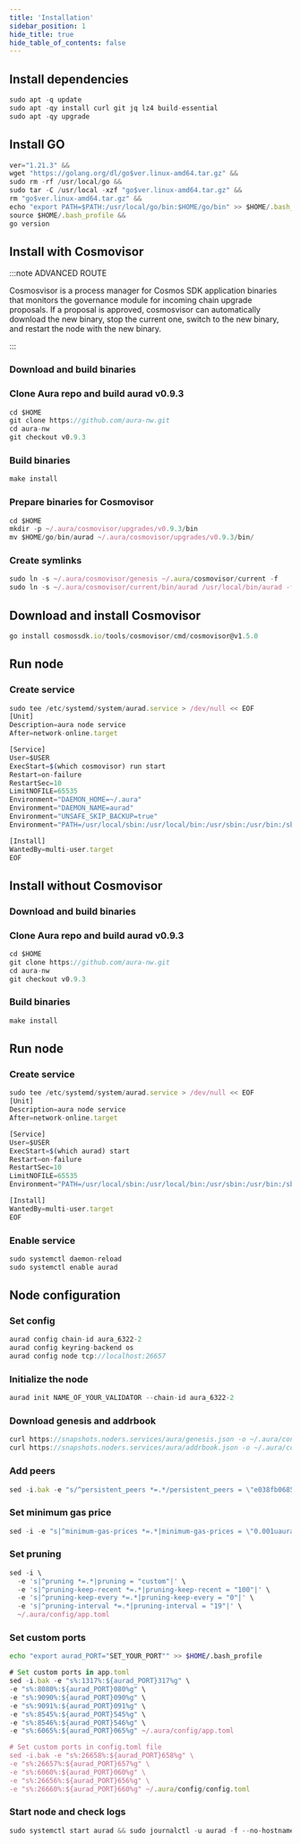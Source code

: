 ```yaml
---
title: 'Installation'
sidebar_position: 1
hide_title: true
hide_table_of_contents: false
---
```



<PageTitle
  iconUrl="img/aura-icon.svg"
  title="Installation"
  chainId="aura_6322-2"
  version="v0.9.3"
/>

## Install dependencies

```js
sudo apt -q update
sudo apt -qy install curl git jq lz4 build-essential
sudo apt -qy upgrade
```

## Install GO

```js
ver="1.21.3" &&
wget "https://golang.org/dl/go$ver.linux-amd64.tar.gz" &&
sudo rm -rf /usr/local/go &&
sudo tar -C /usr/local -xzf "go$ver.linux-amd64.tar.gz" &&
rm "go$ver.linux-amd64.tar.gz" &&
echo "export PATH=$PATH:/usr/local/go/bin:$HOME/go/bin" >> $HOME/.bash_profile &&
source $HOME/.bash_profile &&
go version
```

## Install with Cosmovisor

:::note ADVANCED ROUTE

Cosmosvisor is a process manager for Cosmos SDK application binaries that monitors the governance module for incoming chain upgrade proposals. If a proposal is approved, cosmosvisor can automatically download the new binary, stop the current one, switch to the new binary, and restart the node with the new binary.

:::

### Download and build binaries

### Clone Aura repo and build aurad v0.9.3

```js
cd $HOME
git clone https://github.com/aura-nw.git
cd aura-nw
git checkout v0.9.3
```

### Build binaries

```js
make install
```

### Prepare binaries for Cosmovisor

```js
cd $HOME
mkdir -p ~/.aura/cosmovisor/upgrades/v0.9.3/bin
mv $HOME/go/bin/aurad ~/.aura/cosmovisor/upgrades/v0.9.3/bin/
```

### Create symlinks

```js
sudo ln -s ~/.aura/cosmovisor/genesis ~/.aura/cosmovisor/current -f
sudo ln -s ~/.aura/cosmovisor/current/bin/aurad /usr/local/bin/aurad -f
```

## Download and install Cosmovisor

```js
go install cosmossdk.io/tools/cosmovisor/cmd/cosmovisor@v1.5.0
```

## Run node

### Create service

```js
sudo tee /etc/systemd/system/aurad.service > /dev/null << EOF
[Unit]
Description=aura node service
After=network-online.target

[Service]
User=$USER
ExecStart=$(which cosmovisor) run start
Restart=on-failure
RestartSec=10
LimitNOFILE=65535
Environment="DAEMON_HOME=~/.aura"
Environment="DAEMON_NAME=aurad"
Environment="UNSAFE_SKIP_BACKUP=true"
Environment="PATH=/usr/local/sbin:/usr/local/bin:/usr/sbin:/usr/bin:/sbin:/bin:/usr/games:/usr/local/games:/snap/bin:~/.aura/cosmovisor/current/bin"

[Install]
WantedBy=multi-user.target
EOF
```

## Install without Cosmovisor

### Download and build binaries

### Clone Aura repo and build aurad v0.9.3

```js
cd $HOME
git clone https://github.com/aura-nw.git
cd aura-nw
git checkout v0.9.3
```

### Build binaries

```js
make install
```

## Run node

### Create service

```js
sudo tee /etc/systemd/system/aurad.service > /dev/null << EOF
[Unit]
Description=aura node service
After=network-online.target

[Service]
User=$USER
ExecStart=$(which aurad) start
Restart=on-failure
RestartSec=10
LimitNOFILE=65535
Environment="PATH=/usr/local/sbin:/usr/local/bin:/usr/sbin:/usr/bin:/sbin:/bin:/usr/games:/usr/local/games:/snap/bin"

[Install]
WantedBy=multi-user.target
EOF
```

### Enable service

```js
sudo systemctl daemon-reload
sudo systemctl enable aurad
```

## Node configuration

### Set config

```js
aurad config chain-id aura_6322-2
aurad config keyring-backend os
aurad config node tcp://localhost:26657
```

### Initialize the node

```js
aurad init NAME_OF_YOUR_VALIDATOR --chain-id aura_6322-2
```

### Download genesis and addrbook

```js
curl https://snapshots.noders.services/aura/genesis.json -o ~/.aura/config/genesis.json
curl https://snapshots.noders.services/aura/addrbook.json -o ~/.aura/config/addrbook.json
```

### Add peers

```js
sed -i.bak -e "s/^persistent_peers *=.*/persistent_peers = \"e038fb068587bfe9b67e23df287aabad352577d9@aura-rpc.noders.services:21756\"/" ~/.aura/config/config.toml
```

### Set minimum gas price

```js
sed -i -e "s|^minimum-gas-prices *=.*|minimum-gas-prices = \"0.001uaura\"|" ~/.aura/config/app.toml
```

### Set pruning

```js
sed -i \
  -e 's|^pruning *=.*|pruning = "custom"|' \
  -e 's|^pruning-keep-recent *=.*|pruning-keep-recent = "100"|' \
  -e 's|^pruning-keep-every *=.*|pruning-keep-every = "0"|' \
  -e 's|^pruning-interval *=.*|pruning-interval = "19"|' \
  ~/.aura/config/app.toml
```

### Set custom ports

```bash
echo "export aurad_PORT="SET_YOUR_PORT"" >> $HOME/.bash_profile
```

```js
# Set custom ports in app.toml
sed -i.bak -e "s%:1317%:${aurad_PORT}317%g" \
-e "s%:8080%:${aurad_PORT}080%g" \
-e "s%:9090%:${aurad_PORT}090%g" \
-e "s%:9091%:${aurad_PORT}091%g" \
-e "s%:8545%:${aurad_PORT}545%g" \
-e "s%:8546%:${aurad_PORT}546%g" \
-e "s%:6065%:${aurad_PORT}065%g" ~/.aura/config/app.toml

# Set custom ports in config.toml file
sed -i.bak -e "s%:26658%:${aurad_PORT}658%g" \
-e "s%:26657%:${aurad_PORT}657%g" \
-e "s%:6060%:${aurad_PORT}060%g" \
-e "s%:26656%:${aurad_PORT}656%g" \
-e "s%:26660%:${aurad_PORT}660%g" ~/.aura/config/config.toml
```

### Start node and check logs

```js
sudo systemctl start aurad && sudo journalctl -u aurad -f --no-hostname -o cat
```
